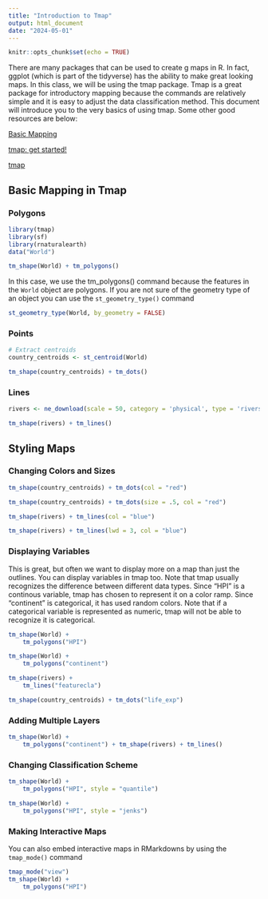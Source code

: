 ```yaml
---
title: "Introduction to Tmap"
output: html_document
date: "2024-05-01"
---
```


```r
knitr::opts_chunk$set(echo = TRUE)
```

There are many packages that can be used to create g maps in R. In fact, ggplot (which is part of the tidyverse) has the ability to make great looking maps. In this class, we will be using the tmap package. Tmap is a great package for introductory mapping because the commands are relatively simple and it is easy to adjust the data classification method. This document will introduce you to the very basics of using tmap. Some other good resources are below:

[Basic Mapping](https://spatialanalysis.github.io/lab_tutorials/4_R_Mapping.html)

[tmap: get started!](https://cran.r-project.org/web/packages/tmap/vignettes/tmap-getstarted.html)

[tmap](https://bookdown.org/nicohahn/making_maps_with_r5/docs/tmap.html)

## Basic Mapping in Tmap

### Polygons
```r
library(tmap)
library(sf)
library(rnaturalearth)
data("World")

tm_shape(World) + tm_polygons()
```

In this case, we use the tm_polygons() command because the features in the `World` object are polygons. If you are not sure of the geometry type of an object you can use the `st_geometry_type()` command
```r
st_geometry_type(World, by_geometry = FALSE)
```

### Points
```r
# Extract centroids
country_centroids <- st_centroid(World)

tm_shape(country_centroids) + tm_dots()
```

### Lines
```r
rivers <- ne_download(scale = 50, category = 'physical', type = 'rivers_lake_centerlines')

tm_shape(rivers) + tm_lines()
```


## Styling Maps


### Changing Colors and Sizes
```r
tm_shape(country_centroids) + tm_dots(col = "red")

```

```r
tm_shape(country_centroids) + tm_dots(size = .5, col = "red")
```

```r
tm_shape(rivers) + tm_lines(col = "blue")
```

```r
tm_shape(rivers) + tm_lines(lwd = 3, col = "blue")
```


### Displaying Variables
This is great, but often we want to display more on a map than just the outlines. You can display variables in tmap too. Note that tmap usually recognizes the difference between different data types. Since "HPI" is a continous variable, tmap has chosen to represent it on a color ramp. Since "continent" is categorical, it has used random colors. Note that if a categorical variable is represented as numeric, tmap will not be able to recognize it is categorical. 
```r
tm_shape(World) +
    tm_polygons("HPI")

tm_shape(World) +
    tm_polygons("continent")
```

```r
tm_shape(rivers) +
    tm_lines("featurecla")
```
```r
tm_shape(country_centroids) + tm_dots("life_exp")
```

### Adding Multiple Layers
```r
tm_shape(World) +
    tm_polygons("continent") + tm_shape(rivers) + tm_lines()
```


### Changing Classification Scheme
```r
tm_shape(World) +
    tm_polygons("HPI", style = "quantile")
```

```r
tm_shape(World) +
    tm_polygons("HPI", style = "jenks")
```

### Making Interactive Maps
You can also embed interactive maps in RMarkdowns by using the `tmap_mode()` command

```r
tmap_mode("view")
tm_shape(World) +
    tm_polygons("HPI")
```

